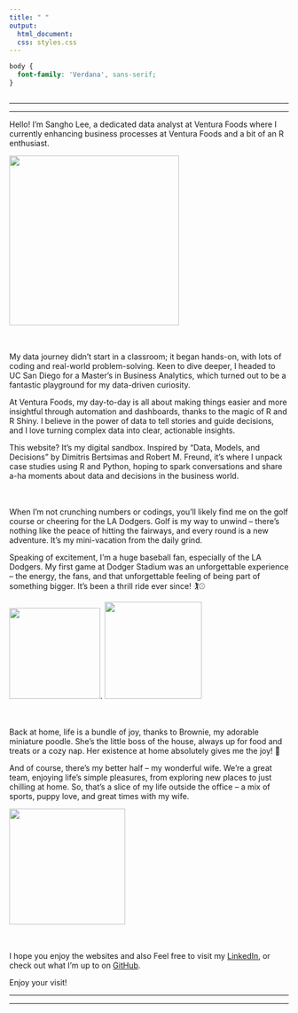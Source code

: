 ```yaml
---
title: " "
output:
  html_document:
  css: styles.css
---
```


```css
body {
  font-family: 'Verdana', sans-serif;
}



```

------------------------------------------------------------------------

------------------------------------------------------------------------

Hello! I'm Sangho Lee, a dedicated data analyst at Ventura Foods where I currently enhancing business processes at Ventura Foods and a bit of an R enthusiast.

![](Photo/Sangho_2.png){width="306"}

<br><br> My data journey didn't start in a classroom; it began hands-on, with lots of coding and real-world problem-solving. Keen to dive deeper, I headed to UC San Diego for a Master's in Business Analytics, which turned out to be a fantastic playground for my data-driven curiosity.

At Ventura Foods, my day-to-day is all about making things easier and more insightful through automation and dashboards, thanks to the magic of R and R Shiny. I believe in the power of data to tell stories and guide decisions, and I love turning complex data into clear, actionable insights.

This website? It's my digital sandbox. Inspired by "Data, Models, and Decisions" by Dimitris Bertsimas and Robert M. Freund, it's where I unpack case studies using R and Python, hoping to spark conversations and share a-ha moments about data and decisions in the business world.

<br><br>When I'm not crunching numbers or codings, you'll likely find me on the golf course or cheering for the LA Dodgers. Golf is my way to unwind -- there's nothing like the peace of hitting the fairways, and every round is a new adventure. It's my mini-vacation from the daily grind.

Speaking of excitement, I'm a huge baseball fan, especially of the LA Dodgers. My first game at Dodger Stadium was an unforgettable experience -- the energy, the fans, and that unforgettable feeling of being part of something bigger. It's been a thrill ride ever since! 🏌️⚾

![](Photo/golf.png){width="164"}. ![](Photo/Sangho.png){width="175"}

<br> <br> Back at home, life is a bundle of joy, thanks to Brownie, my adorable miniature poodle. She's the little boss of the house, always up for food and treats or a cozy nap. Her existence at home absolutely gives me the joy! 🐶

And of course, there's my better half -- my wonderful wife. We're a great team, enjoying life's simple pleasures, from exploring new places to just chilling at home. So, that's a slice of my life outside the office -- a mix of sports, puppy love, and great times with my wife.

![](Photo/family.png){width="209"}

<br><br>I hope you enjoy the websites and also Feel free to visit my [LinkedIn](https://www.linkedin.com/in/slee1211), or check out what I'm up to on [GitHub](https://www.github.com/slee8495).

Enjoy your visit!

------------------------------------------------------------------------

------------------------------------------------------------------------

